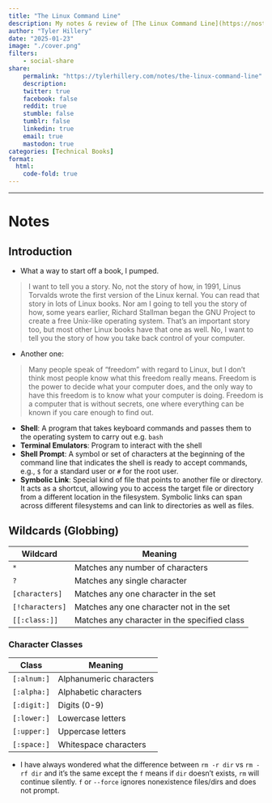```yaml
---
title: "The Linux Command Line"
description: My notes & review of [The Linux Command Line](https://nostarch.com/tlcl2) by William Shotts 
author: "Tyler Hillery"
date: "2025-01-23"
image: "./cover.png"
filters:
    - social-share
share:
    permalink: "https://tylerhillery.com/notes/the-linux-command-line"
    description:
    twitter: true
    facebook: false
    reddit: true
    stumble: false
    tumblr: false
    linkedin: true
    email: true
    mastodon: true
categories: [Technical Books]
format:
  html:
    code-fold: true
---
```


------------------------------------------------------------------------

# Notes

## Introduction 

- What a way to start off a book, I pumped.

> I want to tell you a story. No, not the story of how, in 1991, Linus Torvalds wrote the first version of the Linux kernal. You can read that story in lots of Linux books. Nor am I going to tell you the story of how, some years earlier, Richard Stallman began the GNU Project to create a free Unix-like operating system. That's an important story too, but most other Linux books have that one as well. No, I want to tell you the story of how you take back control of your computer.

- Another one:

> Many people speak of "freedom" with regard to Linux, but I don't think most people know what this freedom really means. Freedom is the power to decide what your computer does, and the only way to have this freedom is to know what your computer is doing. Freedom is a computer that is without secrets, one where everything can be known if you care enough to find out.

- **Shell**: A program that takes keyboard commands and passes them to the operating system to carry out e.g. `bash`
- **Terminal Emulators**: Program to interact with the shell
- **Shell Prompt**: A symbol or set of characters at the beginning of the command line that indicates the shell is ready to accept commands, e.g., `$` for a standard user or `#` for the root user.
- **Symbolic Link**: Special kind of file that points to another file or directory. It acts as a shortcut, allowing you to access the target file or directory from a different location in the filesystem. Symbolic links can span across different filesystems and can link to directories as well as files.

## Wildcards (Globbing)

| Wildcard       | Meaning                                      |
|----------------|----------------------------------------------|
| `*`            | Matches any number of characters             |
| `?`            | Matches any single character                 |
| `[characters]` | Matches any one character in the set         |
| `[!characters]`| Matches any one character not in the set     |
| `[[:class:]]`  | Matches any character in the specified class |

### Character Classes

| Class        | Meaning                                      |
|--------------|----------------------------------------------|
| `[:alnum:]`  | Alphanumeric characters                      |
| `[:alpha:]`  | Alphabetic characters                        |
| `[:digit:]`  | Digits (0-9)                                 |
| `[:lower:]`  | Lowercase letters                            |
| `[:upper:]`  | Uppercase letters                            |
| `[:space:]`  | Whitespace characters                        |

- I have always wondered what the difference between `rm -r dir` vs `rm -rf dir` and it's the same except the `f` means if `dir` doesn't exists, `rm` will continue silently. `f` or `--force` ignores nonexistence files/dirs and does not prompt.